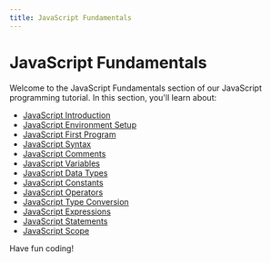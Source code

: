 ```yaml
---
title: JavaScript Fundamentals
---
```


# JavaScript Fundamentals

Welcome to the JavaScript Fundamentals section of our JavaScript programming tutorial. In this section, you'll learn about:

- [JavaScript Introduction](./0-javascript-introduction.mdx)
- [JavaScript Environment Setup](./1-javascript-environment-setup.mdx)
- [JavaScript First Program](./2-javascript-first-program.mdx)
- [JavaScript Syntax](./3-javascript-syntax.mdx)
- [JavaScript Comments](./4-javascript-comments.mdx)
- [JavaScript Variables](./5-javascript-variables.mdx)
- [JavaScript Data Types](./6-javascript-data-types.mdx)
- [JavaScript Constants](./7-javascript-constants.mdx)
- [JavaScript Operators](./8-javascript-operators.mdx)
- [JavaScript Type Conversion](./9-javascript-type-conversion.mdx)
- [JavaScript Expressions](./10-javascript-expressions.mdx)
- [JavaScript Statements](./11-javascript-statements.mdx)
- [JavaScript Scope](./12-javascript-scope.mdx)

Have fun coding!